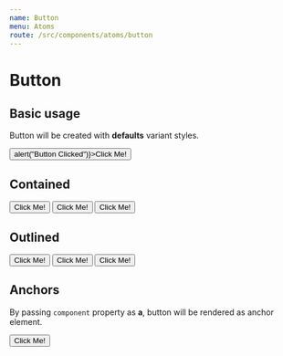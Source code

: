 ```yaml
---
name: Button
menu: Atoms
route: /src/components/atoms/button
---
```



# Button

<Props of={Button} />

## Basic usage

Button will be created with **defaults** variant styles.

<Playground>
    <Button onClick={()=>alert("Button Clicked")}>Click Me!</Button>
</Playground>

## Contained

<Playground>
    <Button variant="contained" color="primary" >Click Me!</Button>
    <Button variant="contained" color="defaults" styles={{margin: '0 10px'}} >Click Me!</Button>
    <Button variant="contained" color="disabled">Click Me!</Button>
</Playground>

## Outlined

<Playground>
    <Button variant="outlined" color="primary" >Click Me!</Button>
    <Button variant="outlined" color="defaults" styles={{margin: '0 10px'}}>Click Me!</Button>
    <Button variant="outlined" color="disabled">Click Me!</Button>
</Playground>

## Anchors

By passing `component` property as **a**, button will be rendered as anchor element. 

<Playground>
    <Button color="primary" component="a" href="/link">Click Me!</Button>
</Playground>